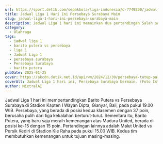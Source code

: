 ```yaml
---
url: https://sport.detik.com/sepakbola/liga-indonesia/d-7749250/jadwal-liga-1-hari-ini-persebaya-surabaya-main
title: Jadwal Liga 1 Hari Ini Persebaya Surabaya Main
slug: jadwal-liga-1-hari-ini-persebaya-surabaya-main
description: Jadwal Liga 1 hari ini memainkan dua pertandingan Salah satunya mementaskan Barito Putera vs Persebaya Surabaya.
category:
  - Olahraga
tags:
  - jadwal liga 1
  - barito putera vs persebaya
  - liga 1
  - Jadwal Liga 1
  - persebaya surabaya
  - Persebaya Surabaya
  - barito putera
pubDate: 2025-01-25
cover: https://akcdn.detik.net.id/api/wm/2024/12/30/persebaya-tutup-paruh-musim-dengan-finis-di-posisi-kedua_169.jpeg?wid=54&w=650&v=1&t=jpeg
coverAlt: Jadwal Liga 1 hari ini, Persebaya Surabaya bermain. (Foto Istimewa Dok Persebaya Surabaya)
author: MixtralAI
---
```

Jadwal Liga 1 hari ini mempertandingkan Barito Putera vs Persebaya Surabaya di Stadion Kapten I Wayan Dipta, Gianyar, Bali, pada pukul 19.00 WIB. Persebaya, yang berada di posisi kedua klasemen dengan 37 poin, berusaha pulih dari tiga kekalahan berturut-turut. Sementara itu, Barito Putera, yang baru saja meraih kemenangan atas Madura United, berada di posisi ke-15 dengan 15 poin. Pertandingan lainnya adalah Malut United vs Persik Kediri di Stadion Kie Raha pada pukul 15.00 WIB. Kedua tim membutuhkan kemenangan untuk tujuan masing-masing.

